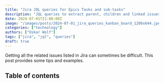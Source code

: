 ```yaml
---
title: "Jira JQL queries for Epics Tasks and sub-tasks"
description: "JQL queries to extract parent, children and linked issues can be tricky. Some tips."
date: 2024-07-01T21:00:00Z
image: "/images/posts/2024-07-01_jira_queries_kanban_board_1200x644.jpeg"
categories: ["technology"]
authors: ["Oskar Wolf"]
tags: ["jira", "jql", "queries"]
draft: true
---
```


Getting all the related issues listed in Jira can sometimes be difficult. This post provides some tips and examples.


## Table of contents

